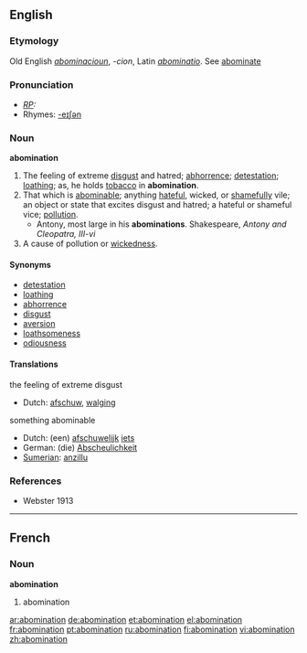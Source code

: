 ==English==
===Etymology===
Old English ''[[abominacioun]]'', ''-cion'', Latin ''[[abominatio]]''. See [[abominate]]

===Pronunciation===
* ''[[RP]]:'' {{IPA|/əbɒmɪˈneɪʃn/}}
*Rhymes: [[Rhymes:English:-eɪʃǝn|-eɪʃǝn]]

===Noun===
'''abomination'''
#The feeling of extreme [[disgust]] and hatred; [[abhorrence]]; [[detestation]]; [[loathing]]; as, he holds [[tobacco]] in '''abomination'''.
#That which is [[abominable]]; anything [[hateful]], wicked, or [[shameful]]ly vile; an object or state that excites disgust and hatred; a hateful or shameful vice; [[pollution]].
#* Antony, most large in his '''abominations'''. Shakespeare, ''Antony and Cleopatra, III-vi''
#A cause of pollution or [[wickedness]].

====Synonyms====
* [[detestation]]
* [[loathing]]
* [[abhorrence]]
* [[disgust]]
* [[aversion]]
* [[loathsomeness]]
* [[odiousness]]

====Translations====
;the feeling of extreme disgust
{{top}}
* Dutch: [[afschuw]], [[walging]]
{{mid}}
{{bottom}}

;something abominable
{{top}}
* Dutch: (een) [[afschuwelijk]] [[iets]]
* German: (die) [[Abscheulichkeit]]
*[[Sumerian]]: [[anzillu]]
{{mid}}
{{bottom}}

===References===
*Webster 1913

----
==French==
===Noun===
'''abomination''' {{f}}
#abomination

[[ar:abomination]]
[[de:abomination]]
[[et:abomination]]
[[el:abomination]]
[[fr:abomination]]
[[pt:abomination]]
[[ru:abomination]]
[[fi:abomination]]
[[vi:abomination]]
[[zh:abomination]]